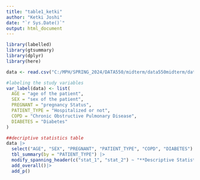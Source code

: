 ```yaml
---
title: "table1_ketki"
author: "Ketki Joshi"
date: "`r Sys.Date()`"
output: html_document
---
```


```r
library(labelled)
library(gtsummary)
library(dplyr)
library(here)

data <- read.csv("C:/MPH/SPRING_2024/DATA550/midterm/data550midterm/data/covid_sub.csv", header = TRUE)

#labeling the study variables
var_label(data) <- list(
  AGE = "age of the patient",
  SEX = "sex of the patient",
  PREGNANT = "pregnancy Status",
  PATIENT_TYPE = "Hospitalized or not",
  COPD = "Chronic Obstructive Pulmonary Disease",
  DIABETES = "Diabetes"
)

##decriptive statistics table
data |>
  select("AGE", "SEX", "PREGNANT", "PATIENT_TYPE", "COPD", "DIABETES") |>
  tbl_summary(by = "PATIENT_TYPE") |>
  modify_spanning_header(c("stat_1", "stat_2") ~ "**Descriptive Statistics**") |>
  add_overall()|>
  add_p()

```


